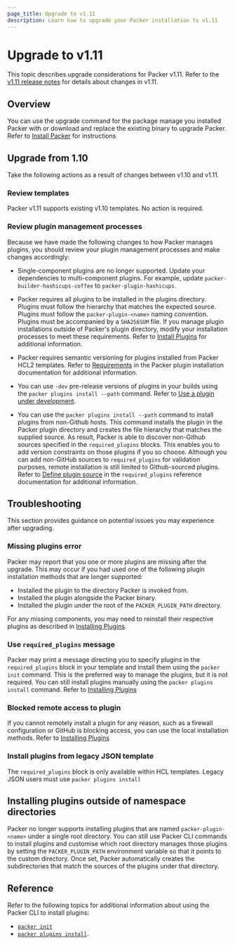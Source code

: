 ```yaml
---
page_title: Upgrade to v1.11
description: Learn how to upgrade your Packer installation to v1.11
---
```


# Upgrade to v1.11

This topic describes upgrade considerations for Packer v1.11. Refer to the [v1.11 release notes](/packer/docs/release-notes/v1_11) for details about changes in v1.11.

## Overview

You can use the upgrade command for the package manage you installed Packer with or download and replace the existing binary to upgrade Packer. Refer to [Install Packer](/packer/install) for instructions

## Upgrade from 1.10 

Take the following actions as a result of changes between v1.10 and v1.11.

### Review templates

Packer v1.11 supports existing v1.10 templates. No action is required. 

### Review plugin management processes

Because we have made the following changes to how Packer manages plugins, you should review your plugin management processes and make changes accordingly:

* Single-component plugins are no longer supported. Update your dependencies to multi-component plugins. For example, update `packer-builder-hashicups-coffee` to `packer-plugin-hashicups`.

* Packer requires all plugins to be installed in the plugins directory. Plugins must follow the hierarchy that matches the expected source. Plugins must follow the `packer-plugin-<name>` naming convention. Plugins must be accompanied by a `SHA256SUM` file. If you manage plugin installations outside of Packer's plugin directory, modify your installation processes to meet these requirements. Refer to [Install Plugins](/packer/docs/plugins/install) for additional information.

* Packer requires semantic versioning for plugins installed from Packer HCL2 templates. Refer to [Requirements](/packer/docs/plugins/install#requiremets) in the Packer plugin installation documentation for additional information.

* You can use `-dev` pre-release versions of plugins in your builds using the `packer plugins install --path` command. Refer to [Use a plugin under development](/packer/docs/plugins/install#use-a-plugin-under-development).

* You can use the `packer plugins install --path` command to install plugins from non-Github hosts. This command installs the plugin in the Packer plugin directory and creates the file hierarchy that matches the supplied source. As result, Packer is able to discover non-Github sources specified in the `required_plugins` blocks. This enables you to add version constraints on those plugins if you so choose.
  Although you can add non-GitHub sources to `required_plugins` for validation purposes, remote installation is still limited to Github-sourced plugins. Refer to [Define plugin source](/packer/docs/templates/hcl_templates/blocks/packer#define-plugin-source) in the `required_plugins` reference documentation for additional information.

## Troubleshooting

This section provides guidance on potential issues you may experience after upgrading.

### Missing plugins error

Packer may report that you one or more plugins are missing after the upgrade.
This may occur if you had used one of the following plugin installation methods that are longer supported:

* Installed the plugin to the directory Packer is invoked from.
* Installed the plugin alongside the Packer binary.
* Installed the plugin under the root of the `PACKER_PLUGIN_PATH` directory.

For any missing components, you may need to reinstall their respective plugins as described in [Installing Plugins](/packer/docs/plugins/install).

### Use `required_plugins` message

Packer may print a message directing you to specify plugins in the `required_plugins` block in your template and install them using the `packer init` command.
This is the preferred way to manage the plugins, but it is not required. You can still install plugins manually using the `packer plugins install` command. Refer to [Installing Plugins](/packer/docs/plugins/install)

### Blocked remote access to plugin 

If you cannot remotely install a plugin for any reason, such as a firewall configuration or GitHub is blocking access, you can use the local installation methods. Refer to [Installing Plugins](/packer/docs/plugins/install)

### Install plugins from legacy JSON template 

The `required_plugins` block is only available within HCL templates. Legacy JSON users must use `packer plugins install` 

## Installing plugins outside of namespace directories

Packer no longer supports installing plugins that are named `packer-plugin-<name>` under a single root directory.
You can still use Packer CLI commands to install plugins and customise which root directory manages those plugins by setting the `PACKER_PLUGIN_PATH` environment variable so that it points to the custom directory.
Once set, Packer automatically creates the subdirectories that match the sources of the plugins under that directory.

## Reference

Refer to the following topics for additional information about using the Packer CLI to install plugins:
* [`packer init`](https://developer.hashicorp.com/packer/docs/commands/init)
* [`packer plugins install`](https://developer.hashicorp.com/packer/docs/commands/plugins/install).